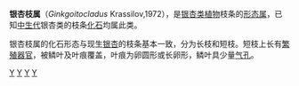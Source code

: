 {{Automatic taxobox
| name = 银杏枝属 ([[形态属|形态属]])
| taxon = Ginkgoitocladus
| authority = Krassilov, 1972
}}

'''银杏枝属'''（''Ginkgoitocladus'' Krassilov,1972），是[[银杏目|银杏类]][[植物|植物]]枝条的[[形态属|形态属]]，已知[[中生代|中生代]]银杏类的枝条[[化石|化石]]均属此类。

银杏枝属的化石形态与现生[[银杏|银杏]]的枝条基本一致，分为长枝和短枝。短枝上长有[[繁殖器官|繁殖器官]]，被鳞叶及叶痕覆盖，叶痕为卵圆形或长卵形，鳞叶具少量[[气孔|气孔]]。
{{Taxonbar}}
[[Category:银杏目|Y]]
[[Category:化石|Y]]
[[Category:古植物|Y]]
[[Category:1972年描述的分类群|Y]]